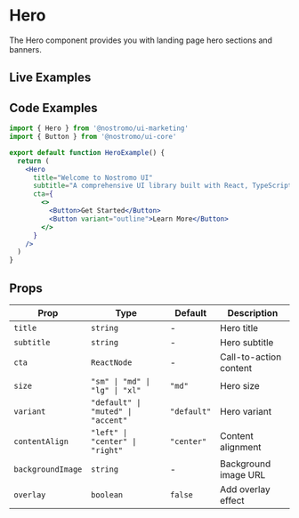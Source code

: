 
# Hero

The Hero component provides you with landing page hero sections and banners.

## Live Examples

<StorybookEmbed story="components-hero--default" />

<StorybookEmbed story="components-hero--with-background" />

<StorybookEmbed story="components-hero--large" />

## Code Examples

```jsx
import { Hero } from '@nostromo/ui-marketing'
import { Button } from '@nostromo/ui-core'

export default function HeroExample() {
  return (
    <Hero
      title="Welcome to Nostromo UI"
      subtitle="A comprehensive UI library built with React, TypeScript and Tailwind CSS"
      cta={
        <>
          <Button>Get Started</Button>
          <Button variant="outline">Learn More</Button>
        </>
      }
    />
  )
}
```

## Props

| Prop | Type | Default | Description |
|------|------|---------|-------------|
| `title` | `string` | - | Hero title |
| `subtitle` | `string` | - | Hero subtitle |
| `cta` | `ReactNode` | - | Call-to-action content |
| `size` | `"sm" \| "md" \| "lg" \| "xl"` | `"md"` | Hero size |
| `variant` | `"default" \| "muted" \| "accent"` | `"default"` | Hero variant |
| `contentAlign` | `"left" \| "center" \| "right"` | `"center"` | Content alignment |
| `backgroundImage` | `string` | - | Background image URL |
| `overlay` | `boolean` | `false` | Add overlay effect |
